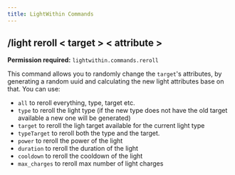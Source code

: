 ```yaml
---
title: LightWithin Commands
---
```

## /light reroll < target > < attribute >
**Permission required:** `lightwithin.commands.reroll`

This command allows you to randomly change the `target`'s attributes, by generating a random uuid and calculating the new light attributes base on that. You can use:
- `all` to reroll everything, type, target etc.
- `type` to reroll the light type (if the new type does not have the old target available a new one will be generated)
- `target` to reroll the ligh target available for the current light type
- `typeTarget` to reroll both the type and the target.
- `power` to reroll the power of the light
- `duration` to reroll the duration of the light
- `cooldown` to reroll the cooldown of the light
- `max_charges` to reroll max number of light charges